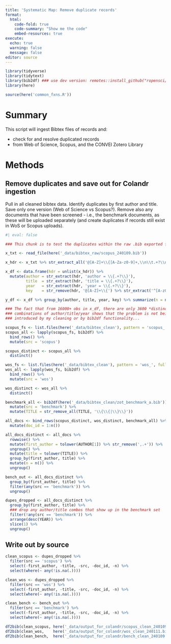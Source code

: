 ```yaml
---
title: 'Systematic Map: Remove duplicate records'
format: 
  html:
    code-fold: true
    code-summary: "Show me the code"
    embed-resources: true
execute:
  echo: true
  warning: false
  message: false
editor: source
---
```


```r
library(tidyverse)
library(tidytext)
library(bib2df) ### use dev version: remotes::install_github("ropensci/bib2df")
library(here)

source(here('common_fxns.R'))
```

# Summary

This script will ingest Bibtex files of records and:

* check for and resolve duplicated records
* from Web of Science, Scopus, and the CONVEI Zotero Library

# Methods

## Remove duplicates and save out for Colandr ingestion

Pull in all cleaned bibtex data.  Identify duplicates by first author and title.  Save only one version (Web of Science vs Scopus?).  Remove also any documents that have been screened - i.e., the benchmark documents, as these will be uploaded separately (and create duplicates if records still exist in WoS or Scopus uploads).

```r
#| eval: false

### This chunk is to test the duplicates within the raw .bib exported from Scopus.

x_txt <- read_file(here('_data/bibtex_raw/scopus_240109.bib'))

x_hdr <- x_txt %>% str_extract_all('@[A-Z]+\\{[A-Za-z0-9]+,\\n\\t.+?\\n\\t.+?\\n\\tyear = \\{.+?\\}')

x_df <- data.frame(hdr = unlist(x_hdr)) %>%
  mutate(author = str_extract(hdr, 'author = \\{.+?\\}'),
         title  = str_extract(hdr, 'title = \\{.+?\\}'),
         year   = str_extract(hdr, 'year = \\{.+?\\}'),
         key    = str_remove(hdr, '@[A-Z]+\\{') %>% str_extract('^[A-z0-9]+'))

y_df <- x_df %>% group_by(author, title, year, key) %>% summarize(n = n())

### The fact that from 16000+ obs in x_df, there are only 3600 *distinct* 
### combinations of author/title/year shows that the problem is not being
### introduced by my cleaning or by bib2df functionality...
```

```r
scopus_fs <- list.files(here('_data/bibtex_clean'), pattern = 'scopus_', full.names = TRUE)
scopus_all <- lapply(scopus_fs, bib2df) %>% 
  bind_rows() %>% 
  mutate(src = 'scopus') 

scopus_distinct <- scopus_all %>%
  distinct()

wos_fs <- list.files(here('_data/bibtex_clean'), pattern = 'wos_', full.names = TRUE)
wos_all <- lapply(wos_fs, bib2df) %>% 
  bind_rows() %>% 
  mutate(src = 'wos') 

wos_distinct <- wos_all %>%
  distinct()

benchmark_all <- bib2df(here('_data/bibtex_clean/zot_benchmark_a.bib')) %>%
  mutate(src = 'benchmark') %>%
  mutate(TITLE = str_remove_all(TITLE, '\\{\\{|\\}\\}'))
```

```r
all_docs <- bind_rows(scopus_distinct, wos_distinct, benchmark_all) %>%
  mutate(doc_id = 1:n()) 

all_docs_distinct <- all_docs %>%
  rowwise() %>%
  mutate(first_author = tolower(AUTHOR[1]) %>% str_remove(',.+')) %>%
  ungroup() %>%
  mutate(title = tolower(TITLE)) %>%
  group_by(first_author, title) %>%
  mutate(n = n()) %>%
  ungroup()

bench_out <- all_docs_distinct %>%
  group_by(first_author, title) %>%
  filter(any(src == 'benchmark')) %>%
  ungroup()

dupes_dropped <- all_docs_distinct %>% 
  group_by(first_author, title) %>%
  ### drop any author/title combos that show up in the benchmark set
  filter(!any(src == 'benchmark')) %>%
  arrange(desc(YEAR)) %>%
  slice(1) %>%
  ungroup()
```

## Write out by source

```r
clean_scopus <- dupes_dropped %>%
  filter(src == 'scopus') %>%
  select(-first_author, -title, -src, -doc_id, -n) %>%
  select(where(~ any(!is.na(.))))

clean_wos <- dupes_dropped %>%
  filter(src == 'wos') %>%
  select(-first_author, -title, -src, -doc_id, -n) %>%
  select(where(~ any(!is.na(.))))

clean_bench <- bench_out %>%
  filter(src == 'benchmark') %>%
  select(-first_author, -title, -src, -doc_id, -n) %>%
  select(where(~ any(!is.na(.)))) 

df2bib(clean_scopus, here('_data/output_for_colandr/scopus_clean_240109.bib'))
df2bib(clean_wos,    here('_data/output_for_colandr/wos_clean_240111.bib'))
df2bib(clean_bench,  here('_data/output_for_colandr/bench_clean_240109.bib'))

```


